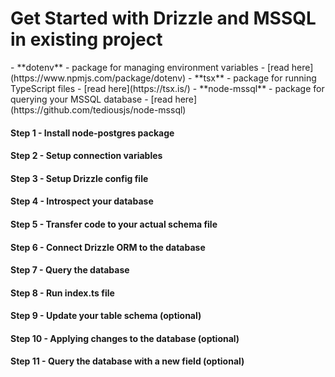 
<Breadcrumbs/>

# Get Started with Drizzle and MSSQL in existing project

<Prerequisites>
  - **dotenv** - package for managing environment variables - [read here](https://www.npmjs.com/package/dotenv)
  - **tsx** - package for running TypeScript files - [read here](https://tsx.is/)
  - **node-mssql** - package for querying your MSSQL database - [read here](https://github.com/tediousjs/node-mssql)
</Prerequisites>

<FileStructure/>

#### Step 1 - Install **node-postgres** package
<InstallPackages lib='mssql'/>

#### Step 2 - Setup connection variables

<SetupEnv env_variable='DATABASE_URL' />

#### Step 3 - Setup Drizzle config file

<SetupConfig dialect='mssql' env_variable='DATABASE_URL'/>

#### Step 4 - Introspect your database

<IntrospectMSSQL/>

#### Step 5 - Transfer code to your actual schema file

<TransferCode/>

#### Step 6 - Connect Drizzle ORM to the database

<ConnectMSSQL/>

#### Step 7 - Query the database

<QueryDatabase dialect='node-mssql' env_variable='DATABASE_URL'/>

#### Step 8 - Run index.ts file

<RunFile/>

#### Step 9 - Update your table schema (optional)

<UpdateSchema/>

#### Step 10 - Applying changes to the database (optional)

<ApplyChanges />

#### Step 11 - Query the database with a new field (optional)

<QueryDatabaseUpdated dialect='node-mssql' env_variable='DATABASE_URL' />